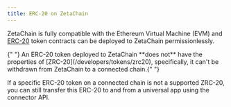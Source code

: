 ```yaml
---
title: ERC-20 on ZetaChain
---
```



ZetaChain is fully compatible with the Ethereum Virtual Machine (EVM) and
[ERC-20](https://ethereum.org/en/developers/docs/standards/tokens/erc-20) token
contracts can be deployed to ZetaChain permissionlessly.

<Alert variant="note">
  {" "}
  An ERC-20 token deployed to ZetaChain **does not** have the properties of [ZRC-20](/developers/tokens/zrc20), specifically,
  it can't be withdrawn from ZetaChain to a connected chain.{" "}
</Alert>

If a specific ERC-20 token on a connected chain is not a supported ZRC-20, you
can still transfer this ERC-20 to and from a universal app using the connector
API.
